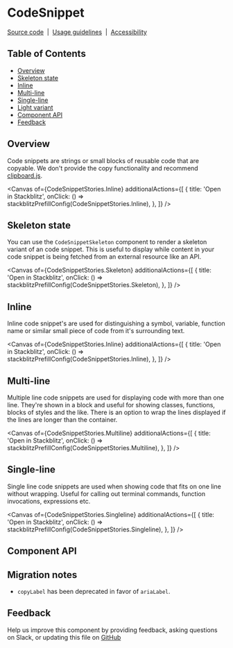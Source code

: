 
<Meta isTemplate />

# CodeSnippet

[Source code](https://github.com/carbon-design-system/carbon/tree/main/packages/react/src/components/CodeSnippet)
&nbsp;|&nbsp;
[Usage guidelines](https://www.carbondesignsystem.com/components/code-snippet/usage)
&nbsp;|&nbsp;
[Accessibility](https://www.carbondesignsystem.com/components/code-snippet/accessibility)

## Table of Contents

- [Overview](#overview)
- [Skeleton state](#skeleton-state)
- [Inline](#inline)
- [Multi-line](#multi-line)
- [Single-line](#single-line)
- [Light variant](#light-variant)
- [Component API](#component-api)
- [Feedback](#feedback)

## Overview

Code snippets are strings or small blocks of reusable code that are copyable. We
don't provide the copy functionality and recommend
[clipboard.js](https://clipboardjs.com/).

<Canvas
  of={CodeSnippetStories.Inline}
  additionalActions={[
    {
      title: 'Open in Stackblitz',
      onClick: () => stackblitzPrefillConfig(CodeSnippetStories.Inline),
    },
  ]}
/>

## Skeleton state

You can use the `CodeSnippetSkeleton` component to render a skeleton variant of
an code snippet. This is useful to display while content in your code snippet is
being fetched from an external resource like an API.

<Canvas
  of={CodeSnippetStories.Skeleton}
  additionalActions={[
    {
      title: 'Open in Stackblitz',
      onClick: () => stackblitzPrefillConfig(CodeSnippetStories.Skeleton),
    },
  ]}
/>

## Inline

Inline code snippet's are used for distinguishing a symbol, variable, function
name or similar small piece of code from it's surrounding text.

<Canvas
  of={CodeSnippetStories.Inline}
  additionalActions={[
    {
      title: 'Open in Stackblitz',
      onClick: () => stackblitzPrefillConfig(CodeSnippetStories.Inline),
    },
  ]}
/>

## Multi-line

Multiple line code snippets are used for displaying code with more than one
line. They're shown in a block and useful for showing classes, functions, blocks
of styles and the like. There is an option to wrap the lines displayed if the
lines are longer than the container.

<Canvas
  of={CodeSnippetStories.Multiline}
  additionalActions={[
    {
      title: 'Open in Stackblitz',
      onClick: () => stackblitzPrefillConfig(CodeSnippetStories.Multiline),
    },
  ]}
/>

## Single-line

Single line code snippets are used when showing code that fits on one line
without wrapping. Useful for calling out terminal commands, function
invocations, expressions etc.

<Canvas
  of={CodeSnippetStories.Singleline}
  additionalActions={[
    {
      title: 'Open in Stackblitz',
      onClick: () => stackblitzPrefillConfig(CodeSnippetStories.Singleline),
    },
  ]}
/>

## Component API

<ArgTypes />

## Migration notes

- `copyLabel` has been deprecated in favor of `ariaLabel`.

## Feedback

Help us improve this component by providing feedback, asking questions on Slack,
or updating this file on
[GitHub](https://github.com/carbon-design-system/carbon/edit/main/packages/react/src/components/CodeSnippet/CodeSnippet.mdx)
